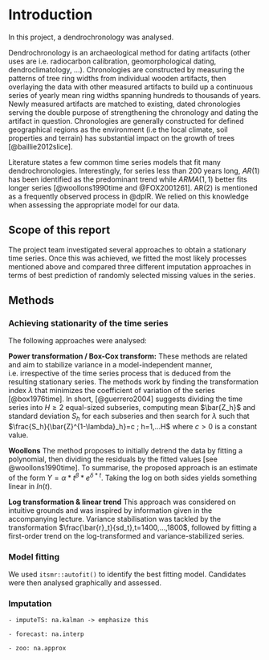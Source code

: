 # Introduction

In this project, a dendrochronology was analysed.

Dendrochronology is an archaeological method for dating artifacts (other uses are i.e. radiocarbon calibration, geomorphological dating, dendroclimatology, ...). Chronologies are constructed by measuring the patterns of tree ring widths from individual wooden artifacts, then overlaying the data with other measured artifacts to build up a continuous series of yearly mean ring widths spanning hundreds to thousands of years. Newly measured artifacts are matched to existing, dated chronologies serving the double purpose of strengthening the chronology and dating the artifact in question. Chronologies are generally constructed for defined geographical regions as the environment (i.e the local climate, soil properties and terrain) has substantial impact on the growth of trees [@baillie2012slice].

Literature states a few common time series models that fit many dendrochronologies. Interestingly, for series less than 200 years long, ${AR}(1)$ has been identified as the predominant trend while ${ARMA}(1,1)$ better fits longer series [@woollons1990time and  @FOX2001261]. AR(2) is mentioned as a frequently observed process in @dplR. We relied on this knowledge when assessing the appropriate model for our data.

## Scope of this report

The project team investigated several approaches to obtain a stationary time series. Once this was achieved, we fitted the most likely processes mentioned above and compared three different imputation approaches in terms of best prediction of randomly selected missing values in the series.

## Methods

### Achieving stationarity of the time series

The following approaches were analysed:

**Power transformation / Box-Cox transform:** These methods are related and aim to stabilize variance in a model-independent manner, i.e. irrespective of the time series process that is deduced from the resulting stationary series. The methods work by finding the transformation index $\lambda$ that minimizes the coefficient of variation of the series [@box1976time]. In short, [@guerrero2004] suggests dividing the time series into $H\geq2$ equal-sized subseries, computing mean $\bar{Z_h}$ and standard deviation $S_h$ for each subseries and then search for $\lambda$ such that $\frac{S_h}{\bar{Z}^{1-\lambda}_h}=c ; h=1,...H$ where $c>0$ is a constant value.

**Woollons** The method proposes to initially detrend the data by fitting a polynomial, then dividing the residuals by the fitted values  [see @woollons1990time]. To summarise, the proposed approach is an estimate of the form $Y = \alpha*t^{\beta}*e^{\delta*t}$. Taking the log on both sides yields something linear in $ln(t)$.

**Log transformation & linear trend** This approach was considered on intuitive grounds and was inspired by information given in the accompanying lecture. Variance stabilisation was tackled by the transformation $\frac{\bar{r}_t}{sd_t},t=1400,...,1800$, followed by fitting a first-order trend on the log-transformed and variance-stabilized series.

### Model fitting

We used `itsmr::autofit()` to identify the best fitting model. Candidates were then analysed graphically and assessed.

### Imputation

    - imputeTS: na.kalman -> emphasize this

    - forecast: na.interp

    - zoo: na.approx
